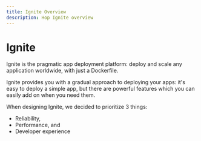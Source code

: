 ```yaml
---
title: Ignite Overview
description: Hop Ignite overview
---
```


# Ignite

Ignite is the pragmatic app deployment platform: deploy and scale any application worldwide, with just a Dockerfile.

Ignite provides you with a gradual approach to deploying your apps: it's easy to deploy a simple app, but there are powerful features which you can easily add on when you need them.

When designing Ignite, we decided to prioritize 3 things:
- Reliability,
- Performance, and
- Developer experience